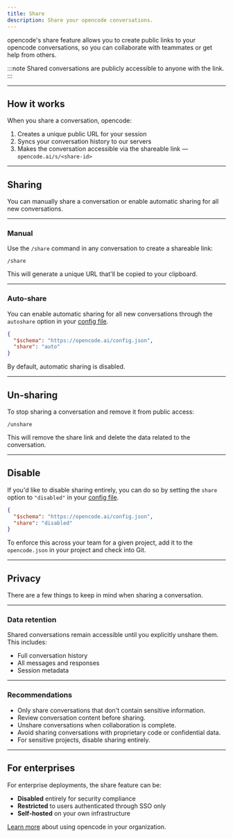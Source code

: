 ```yaml
---
title: Share
description: Share your opencode conversations.
---
```


opencode's share feature allows you to create public links to your opencode conversations, so you can collaborate with teammates or get help from others.

:::note
Shared conversations are publicly accessible to anyone with the link.
:::

---

## How it works

When you share a conversation, opencode:

1. Creates a unique public URL for your session
2. Syncs your conversation history to our servers
3. Makes the conversation accessible via the shareable link — `opencode.ai/s/<share-id>`

---

## Sharing

You can manually share a conversation or enable automatic sharing for all new conversations.

---

### Manual

Use the `/share` command in any conversation to create a shareable link:

```
/share
```

This will generate a unique URL that'll be copied to your clipboard.

---

### Auto-share

You can enable automatic sharing for all new conversations through the `autoshare` option in your [config file](/docs/config).

```json title="opencode.json"
{
  "$schema": "https://opencode.ai/config.json",
  "share": "auto"
}
```

By default, automatic sharing is disabled.

---

## Un-sharing

To stop sharing a conversation and remove it from public access:

```
/unshare
```

This will remove the share link and delete the data related to the conversation.

---

## Disable

If you'd like to disable sharing entirely, you can do so by setting the `share` option to `"disabled"` in your [config file](/docs/config).

```json title="opencode.json"
{
  "$schema": "https://opencode.ai/config.json",
  "share": "disabled"
}
```

To enforce this across your team for a given project, add it to the `opencode.json` in your project and check into Git.

---

## Privacy

There are a few things to keep in mind when sharing a conversation.

---

### Data retention

Shared conversations remain accessible until you explicitly unshare them. This
includes:

- Full conversation history
- All messages and responses
- Session metadata

---

### Recommendations

- Only share conversations that don't contain sensitive information.
- Review conversation content before sharing.
- Unshare conversations when collaboration is complete.
- Avoid sharing conversations with proprietary code or confidential data.
- For sensitive projects, disable sharing entirely.

---

## For enterprises

For enterprise deployments, the share feature can be:

- **Disabled** entirely for security compliance
- **Restricted** to users authenticated through SSO only
- **Self-hosted** on your own infrastructure

[Learn more](/docs/enterprise) about using opencode in your organization.

